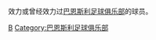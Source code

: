 {{Catnav|頁面分類|...|英國足球|英格蘭足球|效力英格蘭球會的球員}}
效力或曾经效力过[[巴恩斯利足球俱乐部|巴恩斯利足球俱乐部]]的球员。
{{Commonscat|Players of Barnsley FC}}

[[Category:效力英格蘭球會的球員|B]]
[[Category:巴恩斯利足球俱乐部|Category:巴恩斯利足球俱乐部]]